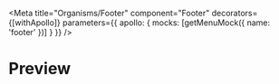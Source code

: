 
<Meta
  title="Organisms/Footer"
  component="Footer"
  decorators={[withApollo]}
  parameters={{
    apollo: {
      mocks: [getMenuMock({ name: 'footer' })]
    }
  }}
/>

# Preview

<Preview>
  <Story name="Footer">
    <Footer />
  </Story>
</Preview>
